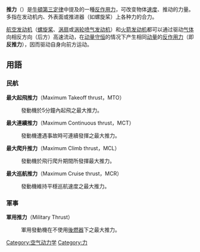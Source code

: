 '''推力'''（{{lang-en|''Thrust''}}）是[[牛頓第三定律|牛頓第三定律]]中提及的一種[[反作用力|反作用力]]，可改变物体[[速度|速度]]、推动的力量。多指在发动机内、外表面或推进器（如螺旋桨）上各种力的合力。

[[航空发动机|航空发动机]]（[[螺旋桨|螺旋桨]]、[[涡扇|涡扇]]或[[涡轮喷气发动机|涡轮喷气发动机]]）和[[火箭发动机|火箭发动机]]都可以通过驱动[[气体|气体]]向相反方向（后方）高速流动，在[[动量守恒|动量守恒]]的情况下产生相同[[动量|动量]]的[[反作用力|反作用力]]（即'''反推力'''），因而驱动自身向前方运动。

==用語==
===民航===
'''最大起飛推力'''（Maximum Takeoff thrust，MTO）
:發動機於5分鐘內起飛之最大推力。
'''最大連續推力'''（Maximum Continuous thrust，MCT）
:發動機遭遇事故時可連續發揮之最大推力。
'''最大爬升推力'''（Maximum Climb thrust，MCL）
:發動機於飛行爬升期間所發揮最大推力。
'''最大巡航推力'''（Maximum Cruise thrust，MCR）
:發動機維持平穩巡航速度之最大推力。

===軍事===
'''軍用推力'''（Military Thrust）
:軍用發動機在不使用[[後燃器|後燃器]]下之最大推力。

{{飞机结构}}

{{physics-stub}}
[[Category:空气动力学|Category:空气动力学]]
[[Category:力|Category:力]]
